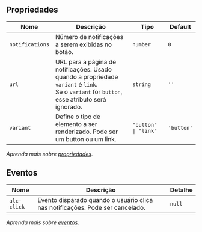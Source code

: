 
## Propriedades

| Nome | Descrição | Tipo | Default |
| ---- | --------- | ---- | ------- |
| `notifications`  | Número de notificações a serem exibidas no botão. | <code>number</code> | `0` |
| `url`  | URL para a página de notificações. Usado quando a propriedade `variant` é `link`.<br/>Se o `variant` for `button`, esse atributo será ignorado. | <code>string</code> | `''` |
| `variant`  | Define o tipo de elemento a ser renderizado. Pode ser um button ou um link. | <code>"button" &#124; "link"</code> | `'button'` |

*Aprenda mais sobre <a href="/alcance/docs/components/introducao#propriedades" class="alc-link">propriedades</a>.*

## Eventos

| Nome | Descrição | Detalhe |
| ---- | --------- | ------- |
| `alc-click` | Evento disparado quando o usuário clica nas notificações. Pode ser cancelado. | <code>null</code> |

*Aprenda mais sobre <a href="/alcance/docs/components/introducao#eventos" class="alc-link">eventos</a>.*
